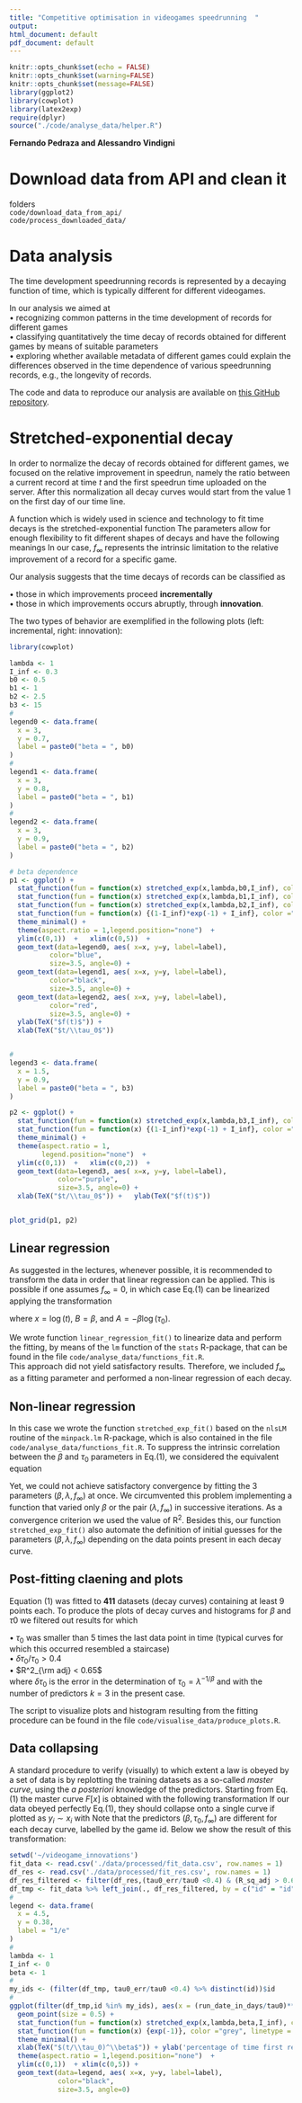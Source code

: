 ```yaml
---
title: "Competitive optimisation in videogames speedrunning  "
output:
html_document: default
pdf_document: default
---
```

  
```r
knitr::opts_chunk$set(echo = FALSE)
knitr::opts_chunk$set(warning=FALSE)
knitr::opts_chunk$set(message=FALSE)
library(ggplot2)
library(cowplot)
library(latex2exp)
require(dplyr)
source("./code/analyse_data/helper.R")
```

**Fernando Pedraza and Alessandro Vindigni** <br> 

# Download data from API and clean it

folders  <br> 
`code/download_data_from_api/` <br> 
`code/process_downloaded_data/`


# Data analysis 


The time development speedrunning records is represented by a decaying function of time, which is typically different for different videogames.   

In our analysis we aimed at    
$\bullet$ recognizing common patterns in the time development of records for different games   
$\bullet$ classifying quantitatively the time decay of records obtained for different games by means of suitable parameters     
$\bullet$ exploring whether available metadata of different games could explain the differences observed in the time dependence of various speedrunning records, e.g., the longevity of records.      

The code and data to reproduce our analysis are available on <a href="https://github.com/fp3draza/videogame_innovations"target="_blank">this GitHub repository</a>.  


# Stretched-exponential decay  

In order to normalize the decay of records obtained for different games, we focused on the relative improvement in speedrun, namely the ratio between a current record at time $t$ and the first speedrun time uploaded on the server. After this normalization all decay curves would start from the value 1 on the first day of our time line. 

A function which is widely used in science and technology to fit time decays is the stretched-exponential function 
\begin{equation}
f(t) = \left(1-f_\infty\right) {\rm e}^{-(t/\tau_0)^\beta} + f_\infty  
\qquad (1)
\end{equation}
The parameters allow for enough flexibility to fit different shapes of decays and have the following meanings 
\begin{equation}
\begin{split}
\beta & \quad\text{sterteching exponent} \\
\tau_0 & \quad \text{characteristic lifetime} \\  
f_\infty & \quad \text{final value of the decay} 
\end{split}
\end{equation}
In our case, $f_\infty$ represents the intrinsic limitation to the relative improvement of a record for a specific game. 

Our analysis suggests that the time decays of records can be classified as 

$\bullet$ those in which improvements proceed **incrementally**      
$\bullet$ those in which improvements occurs abruptly, through **innovation**. 
 
The two types of behavior are exemplified in the following plots (left: incremental, right: innovation): 
```r
library(cowplot)

lambda <- 1
I_inf <- 0.3
b0 <- 0.5
b1 <- 1
b2 <- 2.5
b3 <- 15
#
legend0 <- data.frame(
  x = 3,
  y = 0.7,
  label = paste0("beta = ", b0)
)
#
legend1 <- data.frame(
  x = 3,
  y = 0.8,
  label = paste0("beta = ", b1)
)
#
legend2 <- data.frame(
  x = 3,
  y = 0.9,
  label = paste0("beta = ", b2)
)

# beta dependence 
p1 <- ggplot() + 
  stat_function(fun = function(x) stretched_exp(x,lambda,b0,I_inf), color ="blue", linetype = "solid", size = 0.5) +
  stat_function(fun = function(x) stretched_exp(x,lambda,b1,I_inf), color ="black", linetype = "solid", size = 0.5) +
  stat_function(fun = function(x) stretched_exp(x,lambda,b2,I_inf), color ="red", linetype = "solid", size = 0.5) +
  stat_function(fun = function(x) {(1-I_inf)*exp(-1) + I_inf}, color ="grey", linetype = "dotted", size = 0.5) +
  theme_minimal() + 
  theme(aspect.ratio = 1,legend.position="none")  +   
  ylim(c(0,1))  +   xlim(c(0,5))  + 
  geom_text(data=legend0, aes( x=x, y=y, label=label),                  
          color="blue", 
          size=3.5, angle=0) +
  geom_text(data=legend1, aes( x=x, y=y, label=label),                  
          color="black", 
          size=3.5, angle=0) +
  geom_text(data=legend2, aes( x=x, y=y, label=label),                  
          color="red", 
          size=3.5, angle=0) +
  ylab(TeX("$f(t)$")) + 
  xlab(TeX("$t/\\tau_0$"))


#
legend3 <- data.frame(
  x = 1.5,
  y = 0.9,
  label = paste0("beta = ", b3)
)

p2 <- ggplot() + 
  stat_function(fun = function(x) stretched_exp(x,lambda,b3,I_inf), color ="purple", linetype = "solid", size = 0.5) +
  stat_function(fun = function(x) {(1-I_inf)*exp(-1) + I_inf}, color ="grey", linetype = "dotted", size = 0.5) +
  theme_minimal() + 
  theme(aspect.ratio = 1,
        legend.position="none")  +   
  ylim(c(0,1))  +   xlim(c(0,2))  + 
  geom_text(data=legend3, aes( x=x, y=y, label=label),                  
            color="purple", 
            size=3.5, angle=0) +
  xlab(TeX("$t/\\tau_0$")) +   ylab(TeX("$f(t)$"))  


plot_grid(p1, p2)
```


## Linear regression

As suggested in the lectures, whenever possible, it is recommended to transform the data in order that linear regression can be applied. This is possible if one assumes $f_\infty= 0$, in which case Eq.(1) can be linearized applying the transformation 

\begin{equation}
\begin{split}
f(t) & = {\rm e}^{-(t/\tau_0)^\beta} \\
z & = \log\left[f(t)\right]= - \left(\frac{t}{\tau_0}\right)^\beta \\
y & = \log\left(-z\right)= \beta \log(t) - \beta\log(\tau_0) \\ 
y & = A + B\, x  \\ 
\end{split}
\end{equation}
where $x = \log(t)$, $B=\beta$, and $A=- \beta\log(\tau_0)$. 


We wrote function `linear_regression_fit()` to linearize data and perform the fitting, by means of the `lm` function of the `stats` R-package, that can be found in the file  `code/analyse_data/functions_fit.R`.   
This approach did not yield satisfactory results. Therefore, we included $f_\infty$ as a fitting parameter and performed a non-linear regression of each decay. 
 


## Non-linear regression

In this case we wrote the function `stretched_exp_fit()` based on the `nlsLM` routine of the `minpack.lm` R-package, which is also contained in the file `code/analyse_data/functions_fit.R`. To suppress the intrinsic correlation between the 
$\beta$ and $\tau_0$ parameters in Eq.(1), we considered the equivalent equation  
\begin{equation}
f(t) = \left(1-f_\infty\right) {\rm e}^{-\lambda \, t^\beta} + f_\infty  
\end{equation}

Yet, we could not achieve satisfactory convergence by fitting the 3 parameters ($\beta,\,\lambda,\, f_\infty$) at once. We circumvented this problem implementing a function that varied only $\beta$ or the pair  ($\lambda,\, f_\infty$) in successive iterations. As a convergence criterion we used the value of R$^2$. 
Besides this, our function `stretched_exp_fit()` also automate the definition of initial guesses for the parameters ($\beta,\,\lambda,\, f_\infty$) depending on the data points present in each decay curve.     



## Post-fitting claening and plots

Equation (1) was fitted to **411** datasets (decay curves) containing at least 9 points each. 
To produce the plots of decay curves and histograms for $\beta$ and $\tau0$ we filtered out results for which 

$\bullet$ $\tau_0$ was smaller than 5 times the last data point in time (typical curves for which this occurred resembled a staircase)  
$\bullet$ $\delta \tau_0/\tau_0 > 0.4$    
$\bullet$ $R^2_{\rm adj} < 0.65$    
where $\delta \tau_0$ is the error in the determination of $\tau_0=\lambda^{-1/\beta}$ and 
\begin{equation}
R^2_{\rm adj} = R^2 - \left(1-R^2\right) \frac{n-k-1}{n-k-1}
\end{equation}
with the number of predictors $k=3$ in the present case. 

The script to visualize plots and histogram resulting from the fitting procedure can be found in the file `code/visualise_data/produce_plots.R`. 


## Data collapsing 

A standard procedure to verify (visually) to which extent a law is obeyed by a set of data is by replotting the training datasets as a so-called *master curve*, using the *a posteriori* knowledge of the predictors. Starting from Eq.(1) the master curve $F[x]$ is obtained with the following transformation 
\begin{equation}
F\left[\left(\frac{t}{\tau_0}\right)^\beta\right] =\frac{f(t)-f_\infty}{1-f_\infty} = {\rm e}^{-(t/\tau_0)^\beta}  
\end{equation}
If our data obeyed perfectly Eq.(1), they should collapse onto a single curve if plotted as $y_i \sim x_i$ with 
\begin{equation}
\begin{split}
& x_i = \left(\frac{t_i}{\tau_0}\right)^\beta \\
&y_i =\frac{f(t_i)-f_\infty}{1-f_\infty}{\rm e}^{-(t_i/\tau_0)^\beta}  
\end{split}
\end{equation}
Note that the predictors ($\beta,\,\tau_0,\, f_\infty$) are different for each decay curve, labelled by the game id. Below we show the result of this transformation: 

```r
setwd('~/videogame_innovations')
fit_data <- read.csv('./data/processed/fit_data.csv', row.names = 1)
df_res <- read.csv('./data/processed/fit_res.csv', row.names = 1)
df_res_filtered <- filter(df_res,(tau0_err/tau0 <0.4) & (R_sq_adj > 0.65))
df_tmp <- fit_data %>% left_join(., df_res_filtered, by = c("id" = "id")) 
#
legend <- data.frame(
  x = 4.5,
  y = 0.38,
  label = "1/e"
)
#
lambda <- 1
I_inf <- 0 
beta <- 1
#
my_ids <- (filter(df_tmp, tau0_err/tau0 <0.4) %>% distinct(id))$id
#
ggplot(filter(df_tmp,id %in% my_ids), aes(x = (run_date_in_days/tau0)**beta, y = normalized_decay(run_time_percentage, I_inf), col = as.factor(id))) + 
  geom_point(size = 0.5) + 
  stat_function(fun = function(x) stretched_exp(x,lambda,beta,I_inf), color ="black", linetype = "solid", size = 0.5) +
  stat_function(fun = function(x) {exp(-1)}, color ="grey", linetype = "dotted", size = 0.5) +
  theme_minimal() + 
  xlab(TeX("$(t/\\tau_0)^\\beta$")) + ylab('percentage of time first record') +
  theme(aspect.ratio = 1,legend.position="none")  +   
  ylim(c(0,1))  + xlim(c(0,5)) +   
  geom_text(data=legend, aes( x=x, y=y, label=label),
            color="black",
            size=3.5, angle=0) 
```


  
  
  











